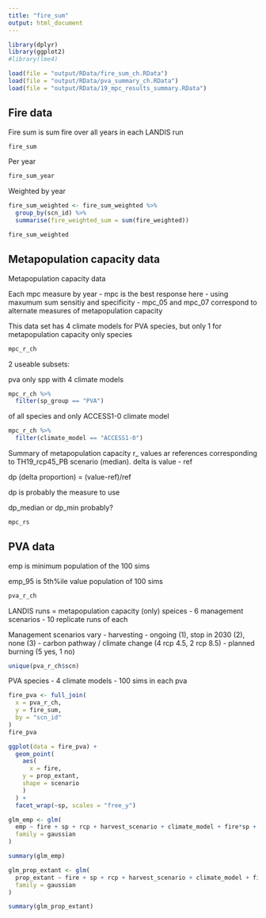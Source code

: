 ```yaml
---
title: "fire_sum"
output: html_document
---
```


```r
library(dplyr)
library(ggplot2)
#library(lme4)
```


```r
load(file = "output/RData/fire_sum_ch.RData")
load(file = "output/RData/pva_summary_ch.RData")
load(file = "output/RData/19_mpc_results_summary.RData")
```

## Fire data
Fire sum is sum fire over all years in each LANDIS run
```r
fire_sum
```

Per year
```r
fire_sum_year
```

Weighted by year
```r
fire_sum_weighted <- fire_sum_weighted %>%
  group_by(scn_id) %>%
  summarise(fire_weighted_sum = sum(fire_weighted))

fire_sum_weighted
```
## Metapopulation capacity data
Metapopulation capacity data

Each mpc measure by year
- mpc is the best response here - using maxumum sum sensitiy and specificity
- mpc_05 and mpc_07 correspond to alternate measures of metapopulation capacity

This data set has 4 climate models for PVA species, but only 1 for metapopulation capacity only species 

```r
mpc_r_ch
```
2 useable subsets:

pva only spp with 4 climate models
```r
mpc_r_ch %>%
  filter(sp_group == "PVA")
```

of all species and only ACCESS1-0 climate model
```r
mpc_r_ch %>%
  filter(climate_model == "ACCESS1-0")
```


Summary of metapopulation capacity
r_ values ar references corresponding to TH19_rcp45_PB scenario (median).
delta is value - ref

dp (delta proportion) = (value-ref)/ref

dp is probably the measure to use

dp_median
 or dp_min probably?


```r
mpc_rs
```

## PVA data
emp is minimum population of the 100 sims

emp_95 is 5th%ile value population of 100 sims
```r
pva_r_ch
```


LANDIS runs = metapopulation capacity (only) speices
- 6 management scenarios
  - 10 replicate runs of each
  
Management scenarios vary
  - harvesting - ongoing (1), stop in 2030 (2), none (3)
  - carbon pathway / climate change (4 rcp 4.5, 2 rcp 8.5)
  - planned burning (5 yes, 1 no)

```r
unique(pva_r_ch$scn)
```

PVA species
- 4 climate models
- 100 sims in each pva



```r
fire_pva <- full_join(
  x = pva_r_ch,
  y = fire_sum,
  by = "scn_id"
)
fire_pva
```

```r
ggplot(data = fire_pva) +
  geom_point(
    aes(
      x = fire,
    y = prop_extant,
    shape = scenario
    )
  ) +
  facet_wrap(~sp, scales = "free_y")
```


```r
glm_emp <- glm(
  emp ~ fire + sp + rcp + harvest_scenario + climate_model + fire*sp + rcp*sp +climate_model*sp + harvest_scenario*sp, data = fire_pva,
  family = gaussian
)
```


```r
summary(glm_emp)
```

```r
glm_prop_extant <- glm(
  prop_extant ~ fire + sp + rcp + harvest_scenario + climate_model + fire*sp + rcp*sp +climate_model*sp + harvest_scenario*sp, data = fire_pva,
  family = gaussian
)
```


```r
summary(glm_prop_extant)
```